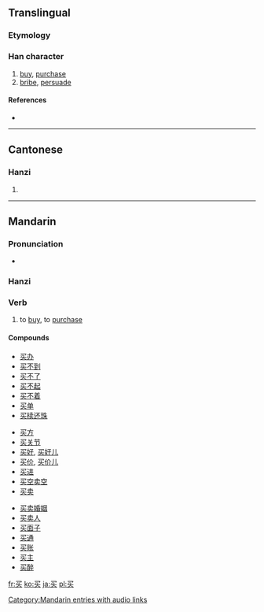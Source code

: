 {{also|買}}
{{also|mai}}
==Translingual==
{{stroke order}}

===Etymology===
{{Han simp|買|t=买}}

===Han character===
{{Han char|rn=5|rad=乙|as=05|sn=6|four=|canj=弓卜大 (NYK)}}

# [[buy]], [[purchase]]
# [[bribe]], [[persuade]]

====References====
* {{Han ref|kx=0084.141|hdz=10053.100|uh=4E70|ud=20080}}

----

==Cantonese==

===Hanzi===
{{yue-hanzi|jyut=|y=maai5|tra=買}}

# {{defn|Cantonese|sort=乙05}}

----

==Mandarin==

===Pronunciation===
* {{audio|zh-mǎi.ogg|audio}}

===Hanzi===
{{cmn-hanzi|tra=買|pin=[[mǎi]] ([[mai3]])|wg=mai<sup>3</sup>}}

===Verb===
{{cmn-verb|s|tra=買|pin=mǎi|pint=mai3|rs=乙05}}

# to [[buy]], to [[purchase]]

====Compounds====
{{top3}}
* [[买办]]
* [[买不到]]
* [[买不了]]
* [[买不起]]
* [[买不着]]
* [[买单]]
* [[买椟还珠]]
{{mid3}}
* [[买方]]
* [[买关节]]
* [[买好]], [[买好儿]]
* [[买价]], [[买价儿]]
* [[买进]]
* [[买空卖空]]
* [[买卖]]
{{mid3}}
* [[买卖婚姻]]
* [[买卖人]]
* [[买面子]]
* [[买通]]
* [[买账]]
* [[买主]]
* [[买醉]]
{{bottom}}

[[Category:Mandarin entries with audio links]]

[[fr:买]]
[[ko:买]]
[[ja:买]]
[[pl:买]]